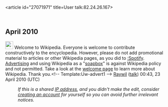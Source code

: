 <article id="27071971" title=User talk:82.24.26.167>
	<talkpage id="27071971" title="User talk:82.24.26.167">
== April 2010 ==
[[Image:Information.svg|25px|]] Welcome to Wikipedia. Everyone is welcome to contribute constructively to the encyclopedia. However, please do not add promotional material to articles or other Wikipedia pages, as you did to [[:Spotify]]. [[Wikipedia:What Wikipedia is not#Wikipedia is not a soapbox|Advertising]] and using Wikipedia as a &quot;[[soapbox]]&quot; is against Wikipedia policy and not permitted. Take a look at the [[Wikipedia:Introduction|welcome page]] to learn more about Wikipedia. Thank you.[[Category:User talk pages with Uw-advert1 notices|{{PAGENAME}}]]&lt;!-- Template:Uw-advert1 --&gt; [[User:Raywil|Raywil]] ([[User talk:Raywil|talk]]) 00:43, 23 April 2010 (UTC)
:''If this is a shared [[IP address]], and you didn't make the edit, consider [[Wikipedia:Why create an account?|creating an account]] for yourself so you can avoid further irrelevant notices.''
	</talkpage>
</article>